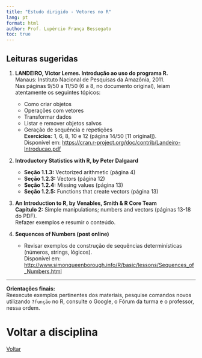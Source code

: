 ```yaml
---
title: "Estudo dirigido - Vetores no R"
lang: pt
format: html
author: Prof. Lupércio França Bessegato
toc: true
---
```

## Leituras sugeridas

1. **LANDEIRO, Victor Lemes. Introdução ao uso do programa R.**  
   Manaus: Instituto Nacional de Pesquisas da Amazônia, 2011.  
   Nas páginas 9/50 a 11/50 (6 a 8, no documento original), leiam atentamente os seguintes tópicos:  
   - Como criar objetos  
   - Operações com vetores  
   - Transformar dados  
   - Listar e remover objetos salvos  
   - Geração de sequência e repetições  
   **Exercícios:** 1, 6, 8, 10 e 12 (página 14/50 [11 original]).  
   Disponível em: <https://cran.r-project.org/doc/contrib/Landeiro-Introducao.pdf>

2. **Introductory Statistics with R, by Peter Dalgaard**  
   - **Seção 1.1.3:** Vectorized arithmetic (página 4)  
   - **Seção 1.2.3:** Vectors (página 12)  
   - **Seção 1.2.4:** Missing values (página 13)  
   - **Seção 1.2.5:** Functions that create vectors (página 13)

3. **An Introduction to R, by Venables, Smith & R Core Team**  
   **Capítulo 2:** Simple manipulations; numbers and vectors (páginas 13-18 do PDF).  
   Refazer exemplos e resumir o conteúdo.

4. **Sequences of Numbers (post online)**  
   - Revisar exemplos de construção de sequências determinísticas (números, strings, lógicos).  
   Disponível em: <http://www.simonqueenborough.info/R/basic/lessons/Sequences_of_Numbers.html>

---

**Orientações finais:**  
Reexecute exemplos pertinentes dos materiais, pesquise comandos novos utilizando `?função` no R, consulte o Google, o Fórum da turma e o professor, nessa ordem.

# Voltar a disciplina

[Voltar](../EST064/est064.html)

